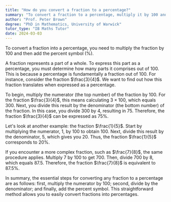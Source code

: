 ```yaml
---
title: "How do you convert a fraction to a percentage?"
summary: "To convert a fraction to a percentage, multiply it by 100 and attach the percent symbol."
author: "Prof. Peter Brown"
degree: "PhD in Mathematics, University of Warwick"
tutor_type: "IB Maths Tutor"
date: 2024-03-03
---
```


To convert a fraction into a percentage, you need to multiply the fraction by $100$ and then add the percent symbol ($\%$).

A fraction represents a part of a whole. To express this part as a percentage, you must determine how many parts it comprises out of $100$. This is because a percentage is fundamentally a fraction out of $100$. For instance, consider the fraction $\frac{3}{4}$. We want to find out how this fraction translates when expressed as a percentage.

To begin, multiply the numerator (the top number) of the fraction by $100$. For the fraction $\frac{3}{4}$, this means calculating $3 \times 100$, which equals $300$. Next, you divide this result by the denominator (the bottom number) of the fraction. In this case, you divide $300$ by $4$, resulting in $75$. Therefore, the fraction $\frac{3}{4}$ can be expressed as $75\%$.

Let's look at another example: the fraction $\frac{1}{5}$. Start by multiplying the numerator, $1$, by $100$ to obtain $100$. Next, divide this result by the denominator, $5$, which gives you $20$. Thus, the fraction $\frac{1}{5}$ corresponds to $20\%$.

If you encounter a more complex fraction, such as $\frac{7}{8}$, the same procedure applies. Multiply $7$ by $100$ to get $700$. Then, divide $700$ by $8$, which equals $87.5$. Therefore, the fraction $\frac{7}{8}$ is equivalent to $87.5\%$.

In summary, the essential steps for converting any fraction to a percentage are as follows: first, multiply the numerator by $100$; second, divide by the denominator; and finally, add the percent symbol. This straightforward method allows you to easily convert fractions into percentages.
    